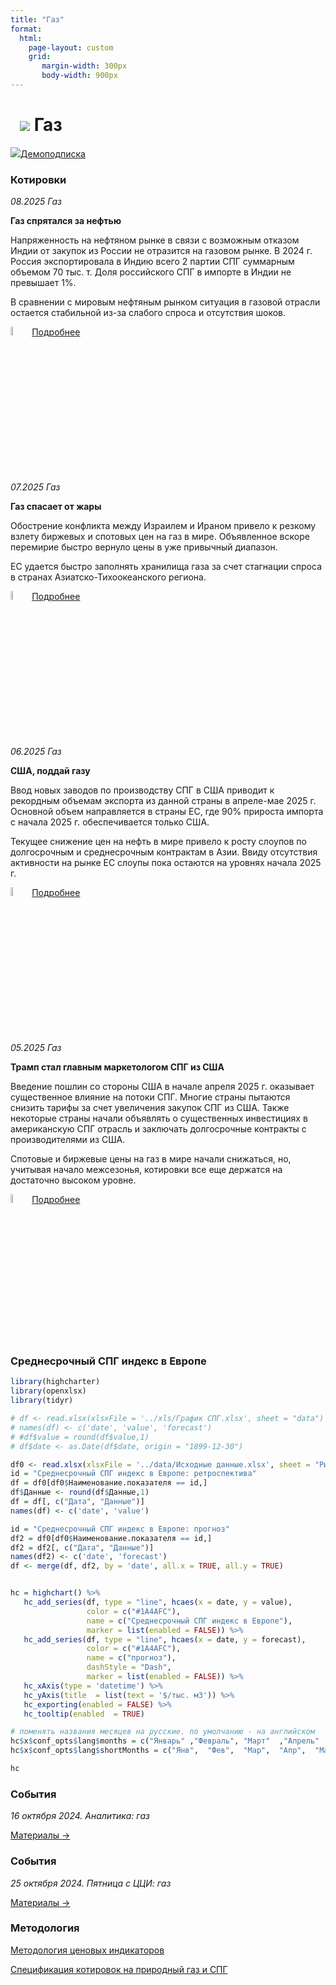 ```yaml
---
title: "Газ"
format: 
  html:
    page-layout: custom
    grid:
       margin-width: 300px
       body-width: 900px
---
```


# ![](../images/icon-gas.svg) Газ {.my-custom-class style="margin-left:3%;"}

![](../images/icon-subscription.svg)[Демоподписка](../demo-subscription.qmd)

:::::: {.grid style="margin-left:0%"}
::: {.g-col-12 .g-col-sm-12 .g-col-xs-12 .g-col-xl-4 .g-col-md-6 .g-col-lg-6}
### Котировки

*08.2025 Газ*

**Газ спрятался за нефтью**

Напряженность на нефтяном рынке в связи с возможным отказом Индии от закупок из России не отразится на газовом рынке. В 2024 г. Россия экспортировала в Индию всего 2 партии СПГ суммарным объемом 70 тыс. т. Доля российского СПГ в импорте в Индии не превышает 1%.

В сравнении с мировым нефтяным рынком ситуация в газовой отрасли остается стабильной из-за слабого спроса и отсутствия шоков.

![](../images/icon-locker.svg){width="6%"} [Подробнее](../demo-subscription.qmd)

*07.2025 Газ*

**Газ спасает от жары**

Обострение конфликта между Израилем и Ираном привело к резкому взлету биржевых и спотовых цен на газ в мире. Объявленное вскоре перемирие быстро вернуло цены в уже привычный диапазон.

ЕС удается быстро заполнять хранилища газа за счет стагнации спроса в странах Азиатско-Тихоокеанского региона.

![](../images/icon-locker.svg){width="6%"} [Подробнее](../demo-subscription.qmd)

*06.2025 Газ*

**США, поддай газу**

Ввод новых заводов по производству СПГ в США приводит к рекордным объемам экспорта из данной страны в апреле-мае 2025 г. Основной объем направляется в страны ЕС, где 90% прироста импорта с начала 2025 г. обеспечивается только США.

Текущее снижение цен на нефть в мире привело к росту слоупов по долгосрочным и среднесрочным контрактам в Азии. Ввиду отсутствия активности на рынке ЕС слоупы пока остаются на уровнях начала 2025 г.

![](../images/icon-locker.svg){width="6%"} [Подробнее](../demo-subscription.qmd)

*05.2025 Газ*

**Трамп стал главным маркетологом СПГ из США**

Введение пошлин со стороны США в начале апреля 2025 г. оказывает существенное влияние на потоки СПГ. Многие страны пытаются снизить тарифы за счет увеличения закупок СПГ из США. Также некоторые страны начали объявлять о существенных инвестициях в американскую СПГ отрасль и заключать долгосрочные контракты с производителями из США.

Спотовые и биржевые цены на газ в мире начали снижаться, но, учитывая начало межсезонья, котировки все еще держатся на достаточно высоком уровне.

![](../images/icon-locker.svg){width="6%"} [Подробнее](../demo-subscription.qmd)
:::

::: {.g-col-12 .g-col-sm-12 .g-col-xs-12 .g-col-xl-6 .g-col-md-6 .g-col-lg-6}
### Среднесрочный СПГ индекс в Европе

```r
library(highcharter)
library(openxlsx)
library(tidyr)

# df <- read.xlsx(xlsxFile = '../xls/График СПГ.xlsx', sheet = "data") 
# names(df) <- c('date', 'value', 'forecast')
# #df$value = round(df$value,1)
# df$date <- as.Date(df$date, origin = "1899-12-30")

df0 <- read.xlsx(xlsxFile = '../data/Исходные данные.xlsx', sheet = "Рынки", detectDates = TRUE)
id = "Среднесрочный СПГ индекс в Европе: ретроспектива"
df = df0[df0$Наименование.показателя == id,]
df$Данные <- round(df$Данные,1)
df = df[, c("Дата", "Данные")]
names(df) <- c('date', 'value')

id = "Среднесрочный СПГ индекс в Европе: прогноз"
df2 = df0[df0$Наименование.показателя == id,]
df2 = df2[, c("Дата", "Данные")]
names(df2) <- c('date', 'forecast')
df <- merge(df, df2, by = 'date', all.x = TRUE, all.y = TRUE)


hc = highchart() %>% 
   hc_add_series(df, type = "line", hcaes(x = date, y = value), 
                 color = c("#1A4AFC"), 
                 name = c("Среднесрочный СПГ индекс в Европе"),
                 marker = list(enabled = FALSE)) %>%
   hc_add_series(df, type = "line", hcaes(x = date, y = forecast), 
                 color = c("#1A4AFC"), 
                 name = c("прогноз"),
                 dashStyle = "Dash",
                 marker = list(enabled = FALSE)) %>% 
   hc_xAxis(type = 'datetime') %>% 
   hc_yAxis(title  = list(text = '$/тыс. м3')) %>% 
   hc_exporting(enabled = FALSE) %>% 
   hc_tooltip(enabled  = TRUE)

# поменять названия месяцев на русские. по умолчанию - на английском
hc$x$conf_opts$lang$months = c("Январь"	,"Февраль",	"Март"	,"Апрель"	,"Май",	"Июнь", "Июль",	"Август",	"Сентябрь",	"Октябрь",	"Ноябрь",	"Декабрь")
hc$x$conf_opts$lang$shortMonths = c("Янв", 	"Фев",	"Мар",	"Апр",	"Май",	"Июн",	"Июл",	"Авг",	"Сен",	"Окт",	"Ноя",	"Дек")

hc

```

### События

*16 октября 2024. Аналитика: газ*

[Материалы →](../events/2024-10-16-gas.qmd)

### События

*25 октября 2024. Пятница с ЦЦИ: газ*

[Материалы →](../events/2024-10-25-gas.qmd)
:::

::: {.g-col-12 .g-col-sm-12 .g-col-xs-12 .g-col-xl-6 .g-col-md-6 .g-col-lg-6}
### Методология

[Методология ценовых индикаторов](../methodology/methodology-benchmark-pbc.qmd)

[Спецификация котировок на природный газ и СПГ](../methodology/specs-gas.qmd)
:::
::::::

